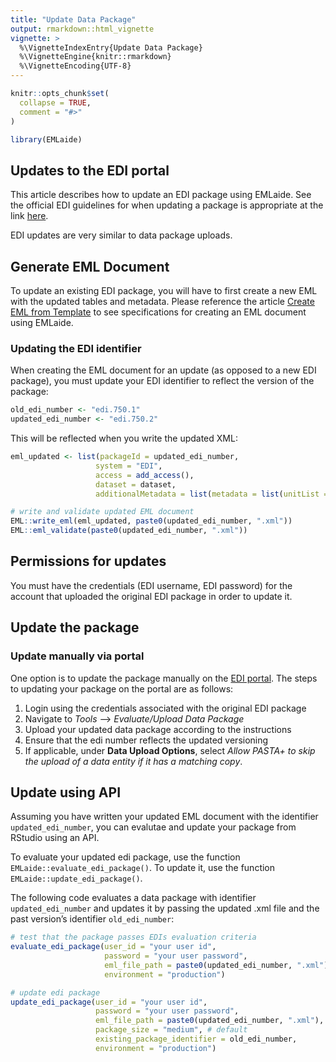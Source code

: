 ```yaml
---
title: "Update Data Package"
output: rmarkdown::html_vignette
vignette: >
  %\VignetteIndexEntry{Update Data Package}
  %\VignetteEngine{knitr::rmarkdown}
  %\VignetteEncoding{UTF-8}
---
```


```r
knitr::opts_chunk$set(
  collapse = TRUE,
  comment = "#>"
)
```

```r
library(EMLaide)
```

## Updates to the EDI portal

This article describes how to update an EDI package using EMLaide. See the official EDI guidelines for when updating a package is appropriate at the link [here](https://edirepository.org/resources/updating-a-data-package).

EDI updates are very similar to data package uploads.  

## Generate EML Document

To update an existing EDI package, you will have to first create a new EML with the updated tables and metadata. Please reference the article [Create EML from Template](https://cvpia-osc.github.io/EMLaide/articles/create-EML-from-template.html) to see specifications for creating an EML document using EMLaide.

### Updating the EDI identifier

When creating the EML document for an update (as opposed to a new EDI package), you must update your EDI identifier to reflect the version of the package:

```r
old_edi_number <- "edi.750.1" 
updated_edi_number <- "edi.750.2"
```

This will be reflected when you write the updated XML:

```r
eml_updated <- list(packageId = updated_edi_number,
                   system = "EDI",
                   access = add_access(),
                   dataset = dataset,
                   additionalMetadata = list(metadata = list(unitList = unitList)))

# write and validate updated EML document
EML::write_eml(eml_updated, paste0(updated_edi_number, ".xml"))
EML::eml_validate(paste0(updated_edi_number, ".xml"))
```

## Permissions for updates

You must have the credentials (EDI username, EDI password) for the account that uploaded the original EDI package in order to update it.

## Update the package

### Update manually via portal

One option is to update the package manually on the [EDI portal](https://portal.edirepository.org/nis/login.jsp). The steps to updating your package on the portal are as follows: 

1) Login using the credentials associated with the original EDI package
2) Navigate to *Tools* --> *Evaluate/Upload Data Package*
3) Upload your updated data package according to the instructions
4) Ensure that the edi number reflects the updated versioning
5) If applicable, under **Data Upload Options**, select *Allow PASTA+ to skip the upload of a data entity if it has a matching copy*.


## Update using API 

Assuming you have written your updated EML document with the identifier `updated_edi_number`, you can evalutae and update your package from RStudio using an API.

To evaluate your updated edi package, use the function `EMLaide::evaluate_edi_package()`. To update it, use the function `EMLaide::update_edi_package()`.

The following code evaluates a data package with identifier `updated_edi_number` and updates it by passing the updated .xml file and the past version's identifier `old_edi_number`:

```r
# test that the package passes EDIs evaluation criteria 
evaluate_edi_package(user_id = "your user id", 
                     password = "your user password",
                     eml_file_path = paste0(updated_edi_number, ".xml"), 
                     environment = "production")

# update edi package 
update_edi_package(user_id = "your user id", 
                   password = "your user password",
                   eml_file_path = paste0(updated_edi_number, ".xml"),
                   package_size = "medium", # default
                   existing_package_identifier = old_edi_number, 
                   environment = "production")
```


